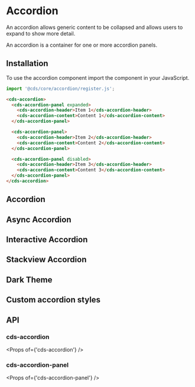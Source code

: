 
<Meta title="Components (Preview)/Accordion" />

# Accordion

An accordion allows generic content to be collapsed and allows users to expand to show more detail.

An accordion is a container for one or more accordion panels.

## Installation

To use the accordion component import the component in your JavaScript.

```typescript
import '@cds/core/accordion/register.js';
```

```html
<cds-accordion>
  <cds-accordion-panel expanded>
    <cds-accordion-header>Item 1</cds-accordion-header>
    <cds-accordion-content>Content 1</cds-accordion-content>
  </cds-accordion-panel>

  <cds-accordion-panel>
    <cds-accordion-header>Item 2</cds-accordion-header>
    <cds-accordion-content>Content 2</cds-accordion-content>
  </cds-accordion-panel>

  <cds-accordion-panel disabled>
    <cds-accordion-header>Item 3</cds-accordion-header>
    <cds-accordion-content>Content 3</cds-accordion-content>
  </cds-accordion-panel>
</cds-accordion>
```

## Accordion

<Preview>
  <Story id="stories-accordion--basic-accordion" />
</Preview>

## Async Accordion

<Preview>
  <Story id="stories-accordion--async-accordion" />
</Preview>

## Interactive Accordion

<Preview>
  <Story id="stories-accordion--interactive" />
</Preview>

## Stackview Accordion

<Preview>
  <Story id="stories-accordion--stackview" />
</Preview>

## Dark Theme

<Preview>
  <Story id="stories-accordion--dark-theme" />
</Preview>

## Custom accordion styles

<Preview>
  <Story id="stories-accordion--custom-styles" />
</Preview>

## API

### cds-accordion

<Props of={'cds-accordion'} />

### cds-accordion-panel

<Props of={'cds-accordion-panel'} />
